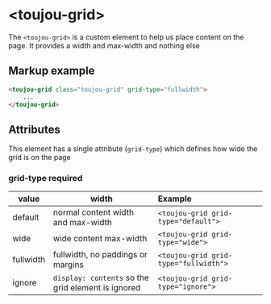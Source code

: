 # &lt;toujou-grid&gt;
The `<toujou-grid>` is a custom element to help us place content on the page. It provides a width and max-width and nothing else


## Markup example
```html
<toujou-grid class="toujou-grid" grid-type="fullwidth">
    ...
</toujou-grid>
```


## Attributes
This element has a single attribute (`grid-type`) which defines how wide the grid is on the page


### grid-type <toujou-chip class="toujou-chip" chip-bg-color="warning">required</toujou-chip>

| value | width                              | Example |
|---|---|:---|
| default | normal content width and max-width | `<toujou-grid grid-type="default">` |
| wide | wide content max-width | `<toujou-grid grid-type="wide">` |
| fullwidth | fullwidth, no paddings or margins | `<toujou-grid grid-type="fullwidth">` |
| ignore | `display: contents` so the grid element is ignored | `<toujou-grid grid-type="ignore">` |
